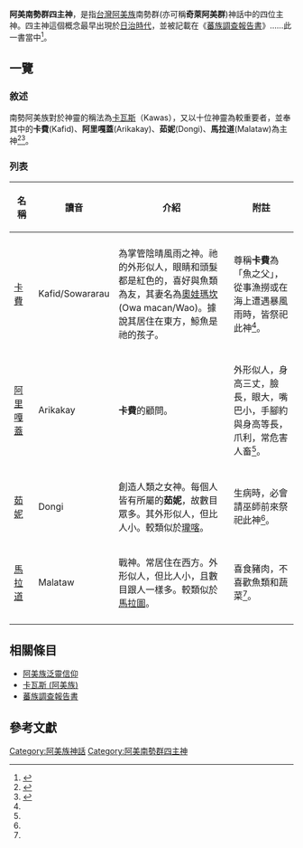 {{expert|subject=台灣原住民族}}
'''阿美南勢群四主神'''，是指[[台灣|台灣]][[阿美族|阿美族]]南勢群(亦可稱'''奇萊阿美群''')神話中的四位主神。四主神這個概念最早出現於[[台灣日治時期|日治時代]]，並被記載在《[[蕃族調查報告書|蕃族調查報告書]]》……此一書當中<ref name="臺灣土著民族的社會與文化">{{cite book |author=[[臺灣總督府|臺灣總督府]][[臨時臺灣舊慣調查會|臨時臺灣舊慣調查會]] |title=《蕃族調查報告書第一冊：阿美族南勢蕃、阿美族馬蘭社、南族卑南社》 |publisher=[[中央研究院|中央研究院]] |year=2007-06 |isbn=9789860094756 }}</ref>。

== 一覽 ==
=== 敘述 ===
南勢阿美族對於神靈的稱法為[[卡瓦斯_(阿美族)|卡瓦斯]]（Kawas），又以十位神靈為較重要者，並奉其中的'''卡費'''(Kafid)、'''阿里嘎蓋'''(Arikakay)、'''茹妮'''(Dongi)、'''馬拉道'''(Malataw)為主神<ref name="阿美族 神靈">{{cite web|author= |title=阿美族 神靈 |url=http://210.240.125.35/citing/citing_content.asp?id=3993&keyword=%ABn%B6%D5%AA%FC%AC%FC |publisher=臺灣原住民歷史語言文化大辭典 |work=臺灣原住民族資訊資源網 |accessdate=}}</ref><ref name="尋妖誌：島嶼妖怪文化之旅">{{cite book |author=[[臺北地方異聞工作室|臺北地方異聞工作室]] |title=《尋妖誌：島嶼妖怪文化之旅》 |publisher=[[晨星|晨星]] |year=2018-09-12 |isbn=9789864431915 }}</ref>{{Rp|408}}。

=== 列表 ===
{| class="wikitable sortable"
! width=10%|名稱!!width=10%|讀音!!width=50%|介紹!!width=30%|附註
|-align=center
|-
|[[卡費|卡費]]
|Kafid/Sowararau
|為掌管陰晴風雨之神。祂的外形似人，眼睛和頭髮都是紅色的，喜好與魚類為友，其妻名為[[奧娃瑪坎|奧娃瑪坎]](Owa macan/Wao)。據說其居住在東方，鯨魚是祂的孩子。
|尊稱'''卡費'''為「魚之父」，從事漁撈或在海上遭遇暴風雨時，皆祭祀此神<ref name="尋妖誌：島嶼妖怪文化之旅"></ref>{{Rp|408}}。
|-
|[[阿里嘎蓋|阿里嘎蓋]]
|Arikakay
|'''卡費'''的顧問。
|外形似人，身高三丈，臉長，眼大，嘴巴小，手腳約與身高等長，爪利，常危害人畜<ref name="尋妖誌：島嶼妖怪文化之旅"></ref>{{Rp|408}}。
|-
|[[茹妮|茹妮]]
|Dongi
|創造人類之女神。每個人皆有所屬的'''茹妮'''，故數目眾多。其外形似人，但比人小。較類似於[[瓏喀|瓏喀]]。
|生病時，必會請巫師前來祭祀此神<ref name="阿美族 神靈"></ref>。
|-
|[[馬拉道|馬拉道]]
|Malataw
|戰神。常居住在西方。外形似人，但比人小，且數目跟人一樣多。較類似於[[馬拉圖|馬拉圖]]。
|喜食豬肉，不喜歡魚類和蔬菜<ref name="阿美族 神靈"></ref>。
|-
|}

== 相關條目 ==
* [[阿美族泛靈信仰|阿美族泛靈信仰]]
* [[卡瓦斯_(阿美族)|卡瓦斯 (阿美族)]]
* [[蕃族調查報告書|蕃族調查報告書]]

== 參考文獻 ==
{{reflist}}

{{Myth-stub}}

[[Category:阿美族神話|Category:阿美族神話]]
[[Category:阿美南勢群四主神|Category:阿美南勢群四主神]]